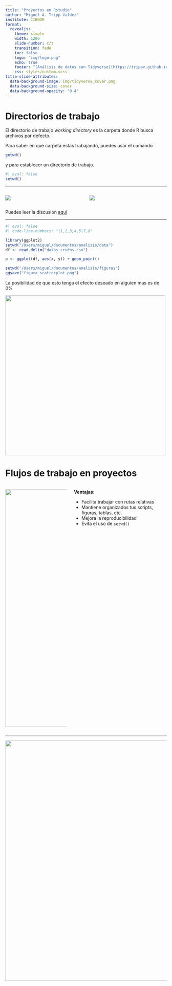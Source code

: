 ```yaml
---
title: "Proyectos en Rstudio"
author: "Miguel A. Tripp Valdez"
institute: CIBNOR
format: 
  revealjs:
    theme: simple
    width: 1200
    slide-number: c/t
    transition: fade
    toc: false
    logo: "img/logo.png"
    echo: true
    footer: "[Análisis de datos con Tidyverse](https://trippv.github.io/CursoTidyverse2023/)"
    css: styles/custom.scss
title-slide-attributes: 
  data-background-image: img/tidyverse_cover.png
  data-background-size: cover
  data-background-opacity: "0.4"
---
```


# Directorios de trabajo

El directorio de trabajo [*working directory*]{.fragment .highlight-red} es la carpeta donde R busca archivos por defecto.

Para saber en que carpeta estas trabajando, puedes usar el comando

```r
getwd()
```

y para establecer un directorio de trabajo.

```r
#| eval: false
setwd()
```

------------------------------------------------------------------------

::::: columns
::: {.column width="50%"}
![](img/jenny_fire1.jpeg)
:::

::: {.column width="50%"}
![](img/jenny_fire2.jpeg)
:::
:::::

Puedes leer la discusión [aqui](https://www.tidyverse.org/blog/2017/12/workflow-vs-script/){target="_blank"}

------------------------------------------------------------------------

```r
#| eval: false
#| code-line-numbers: "|1,2,3,4,5|7,8"

library(ggplot2)
setwd("/Users/miguel/documentos/analisis/data")
df <- read.delim("datos_crudos.csv")

p <- ggplot(df, aes(x, y)) + geom_point()

setwd("/Users/miguel/documentos/analisis/figuras")
ggsave("figura_scatterplot.png")
```

La posibilidad de que esto tenga el efecto deseado en alguien mas es de 0%

::: {.fragment .fade-in}
![](img/better_way.jpg){fig-align="center" width="500"}
:::

# Flujos de trabajo en proyectos

::::: columns
::: {.column width="40%"}
![](img/rproj_str.png){width="743"}
:::

::: {.column width="60%"}
**Ventajas**:

-   Facilita trabajar con rutas relativas
-   Mantiene organizados tus scripts, figuras, tablas, etc.
-   Mejora la reproducibilidad
-   Evita el uso de `setwd()`
:::
:::::

------------------------------------------------------------------------

![](img/handson.png){fig-alt="manos a la obra" fig-align="center" width="751"}

